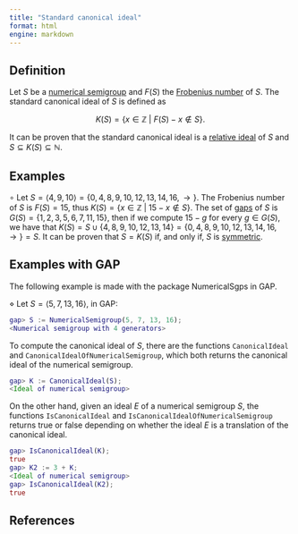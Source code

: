 ```yaml
---
title: "Standard canonical ideal"
format: html
engine: markdown
---
```


## Definition

Let $S$ be a [numerical semigroup](../Basic-concepts/Numerical-semigroup.qmd) and $F(S)$ the [Frobenius number](../Basic-concepts/Frobenius-number.qmd) of $S$. The standard canonical ideal of $S$ is defined as

$$
K(S) = \{x \in \mathbb{Z} ~ | ~ F(S) - x \not \in S\}.
$$

It can be proven that the standard canonical ideal is a [relative ideal](Relative-ideal.qmd) of $S$ and $S \subseteq K(S) \subseteq \mathbb{N}$.

## Examples

$\circ$ Let $S = \langle 4, 9, 10 \rangle = \{0, 4, 8, 9, 10, 12, 13, 14, 16, \rightarrow \}$. The Frobenius number of $S$ is $F(S) = 15$, thus $K(S) = \{x \in \mathbb{Z} ~ | ~ 15 - x \not \in S\}$. The set of [gaps](../Basic-concepts/Gap.qmd) of $S$ is $G(S) = \{1, 2, 3, 5, 6, 7, 11, 15\}$, then if we compute $15 -g$ for every $g \in G(S)$, we have that $K(S) = S \cup \{4, 8, 9, 10, 12, 13, 14\} = \{0, 4, 8, 9, 10, 12, 13, 14, 16, \rightarrow \} = S$. It can be proven that $S = K(S)$ if, and only if, $S$ is [symmetric](../Families-NS/NS-symmetric.qmd).

## Examples with GAP

The following example is made with the package NumericalSgps in GAP.

$\diamond$ Let $S = \langle 5, 7, 13, 16 \rangle$, in GAP:

``` gap
gap> S := NumericalSemigroup(5, 7, 13, 16);
<Numerical semigroup with 4 generators>
```

To compute the canonical ideal of $S$, there are the functions `CanonicalIdeal` and `CanonicalIdealOfNumericalSemigroup`, which both returns the canonical ideal of the numerical semigroup.

``` gap
gap> K := CanonicalIdeal(S);
<Ideal of numerical semigroup>
```

On the other hand, given an ideal $E$ of a numerical semigroup $S$, the functions `IsCanonicalIdeal` and `IsCanonicalIdealOfNumericalSemigroup` returns true or false depending on whether the ideal $E$ is a translation of the canonical ideal.

``` gap
gap> IsCanonicalIdeal(K);
true
gap> K2 := 3 + K;
<Ideal of numerical semigroup>
gap> IsCanonicalIdeal(K2);
true
```

## References
